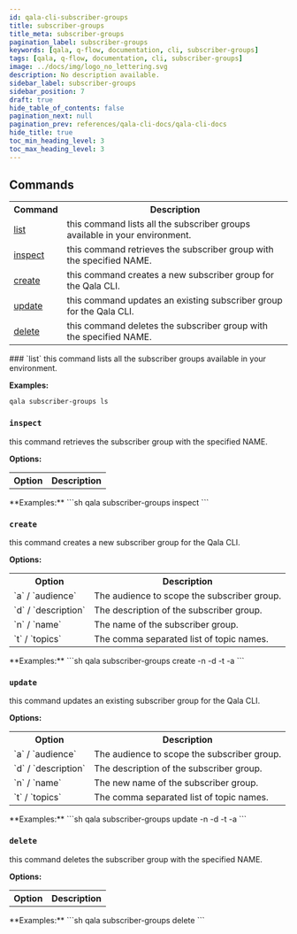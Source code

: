 ```yaml
---
id: qala-cli-subscriber-groups
title: subscriber-groups
title_meta: subscriber-groups
pagination_label: subscriber-groups
keywords: [qala, q-flow, documentation, cli, subscriber-groups]
tags: [qala, q-flow, documentation, cli, subscriber-groups]
image: ../docs/img/logo_no_lettering.svg
description: No description available.
sidebar_label: subscriber-groups
sidebar_position: 7
draft: true
hide_table_of_contents: false
pagination_next: null
pagination_prev: references/qala-cli-docs/qala-cli-docs
hide_title: true
toc_min_heading_level: 3
toc_max_heading_level: 3
---
```



<HeroBanner
    title="subscriber-groups"
    tagline="No description available."
    backgroundColor='transparent'
/>

## Commands

<table>
<tr><th>Command</th><th>Description</th></tr>
<tr><td><a href="#list" title="Learn about list">list</a></td><td>this command lists all the subscriber groups available in 
your environment.</td></tr>
<tr><td><a href="#inspect" title="Learn about inspect">inspect</a></td><td>this command retrieves the subscriber group with the 
specified NAME.</td></tr>
<tr><td><a href="#create" title="Learn about create">create</a></td><td>this command creates a new subscriber group for the Qala 
CLI.</td></tr>
<tr><td><a href="#update" title="Learn about update">update</a></td><td>this command updates an existing subscriber group for the 
Qala CLI.</td></tr>
<tr><td><a href="#delete" title="Learn about delete">delete</a></td><td>this command deletes the subscriber group with the specified 
NAME.</td></tr>
</table>
### `list`
this command lists all the subscriber groups available in 
your environment.

**Examples:**
```sh
qala subscriber-groups ls
```


### `inspect`
this command retrieves the subscriber group with the 
specified NAME.

**Options:**
<table>
<tr><th>Option</th><th>Description</th></tr>
</table>
**Examples:**
```sh
qala subscriber-groups inspect  <SUBSCRIBER_GROUP_NAME>
```


### `create`
this command creates a new subscriber group for the Qala 
CLI.

**Options:**
<table>
<tr><th>Option</th><th>Description</th></tr>
<tr><td>`a` / `audience`</td><td>The audience to scope the subscriber group.</td></tr>
<tr><td>`d` / `description`</td><td>The description of the subscriber group.</td></tr>
<tr><td>`n` / `name`</td><td>The name of the subscriber group.</td></tr>
<tr><td>`t` / `topics`</td><td>The comma separated list of topic names.</td></tr>
</table>
**Examples:**
```sh
qala subscriber-groups create -n <NAME> -d  <DESCRIPTION> -t <TOPICS_COMMA_SEPERATED_NAMES> -a <AUDIENCE>
```


### `update`
this command updates an existing subscriber group for the 
Qala CLI.

**Options:**
<table>
<tr><th>Option</th><th>Description</th></tr>
<tr><td>`a` / `audience`</td><td>The audience to scope the subscriber group.</td></tr>
<tr><td>`d` / `description`</td><td>The description of the subscriber group.</td></tr>
<tr><td>`n` / `name`</td><td>The new name of the subscriber group.</td></tr>
<tr><td>`t` / `topics`</td><td>The comma separated list of topic names.</td></tr>
</table>
**Examples:**
```sh
qala subscriber-groups update  <SUBSCRIBER_GROUP_NAME> -n <NEW_NAME> -d <DESCRIPTION> -t  <TOPICS_COMMA_SEPERATED_NAMES> -a <AUDIENCE>
```


### `delete`
this command deletes the subscriber group with the specified 
NAME.

**Options:**
<table>
<tr><th>Option</th><th>Description</th></tr>
</table>
**Examples:**
```sh
qala subscriber-groups delete  <SUBSCRIBER_GROUP_NAME>
```


